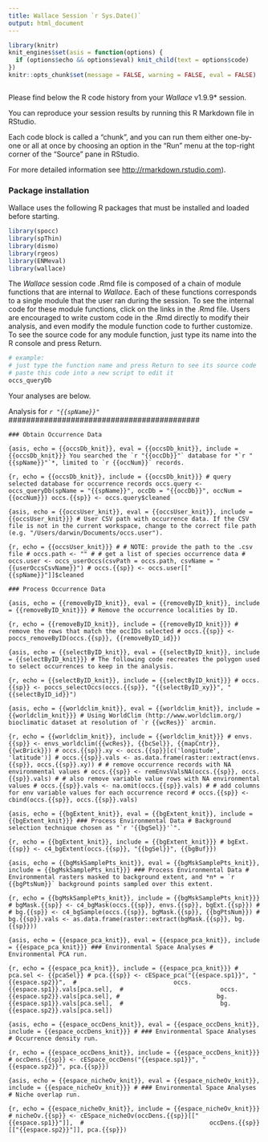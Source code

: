 ```yaml
---
title: Wallace Session `r Sys.Date()`
output: html_document
---
```


```r
library(knitr)
knit_engines$set(asis = function(options) {
  if (options$echo && options$eval) knit_child(text = options$code)
})
knitr::opts_chunk$set(message = FALSE, warning = FALSE, eval = FALSE)
```

```r

```

Please find below the R code history from your *Wallace* v1.9.9* session. 

You can reproduce your session results by running this R Markdown file in RStudio. 

Each code block is called a "chunk", and you can run them either one-by-one or all at once by choosing an option in the "Run" menu at the top-right corner of the "Source" pane in RStudio. 

For more detailed information see <http://rmarkdown.rstudio.com>).

### Package installation

Wallace uses the following R packages that must be installed and loaded before starting.
```r
library(spocc)
library(spThin)
library(dismo)
library(rgeos)
library(ENMeval)
library(wallace)
```

The *Wallace* session code .Rmd file is composed of a chain of module functions that are internal to *Wallace*. Each of these functions corresponds to a single module that the user ran during the session. To see the internal code for these module functions, click on the links in the .Rmd file. Users are encouraged to write custom code in the .Rmd directly to modify their analysis, and even modify the module function code to further customize. To see the source code for any module function, just type its name into the R console and press Return.

```r
# example:
# just type the function name and press Return to see its source code
# paste this code into a new script to edit it
occs_queryDb
```

Your analyses are below.

###########################################
Analysis for *`r "{{spName}}"`*
###########################################

```asis
### Obtain Occurrence Data
```

```{asis, echo = {{occsDb_knit}}, eval = {{occsDb_knit}}, include = {{occsDb_knit}}}
You searched the `r "{{occDb}}"` database for *`r "{{spName}}"`*, limited to `r {{occNum}}` records.
```

```{r, echo = {{occsDb_knit}}, include = {{occsDb_knit}}}
# query selected database for occurrence records
occs.query <- occs_queryDb(spName = "{{spName}}", occDb = "{{occDb}}", occNum = {{occNum}})
occs.{{sp}} <- occs.query$cleaned
```

```{asis, echo = {{occsUser_knit}}, eval = {{occsUser_knit}}, include = {{occsUser_knit}}}
# User CSV path with occurrence data. If the CSV file is not in the current workspace, change to the correct file path (e.g. "/Users/darwin/Documents/occs.user").
```

```{r, echo = {{occsUser_knit}}}
# # NOTE: provide the path to the .csv file
# occs.path <- ""
# # get a list of species occurrence data
# occs.user <- occs_userOccs(csvPath = occs.path, csvName = "{{userOccsCsvName}}")
# occs.{{sp}} <- occs.user[["{{spName}}"]]$cleaned
```

```asis
### Process Occurrence Data
```

```{asis, echo = {{removeByID_knit}}, eval = {{removeByID_knit}}, include = {{removeByID_knit}}}
# Remove the occurrence localities by ID.
```

```{r, echo = {{removeByID_knit}}, include = {{removeByID_knit}}}
# remove the rows that match the occIDs selected
# occs.{{sp}} <- poccs_removeByID(occs.{{sp}}, {{removeByID_id}})
```

```{asis, echo = {{selectByID_knit}}, eval = {{selectByID_knit}}, include = {{selectByID_knit}}}
# The following code recreates the polygon used to select occurrences to keep in the analysis.
```

```{r, echo = {{selectByID_knit}}, include = {{selectByID_knit}}}
# occs.{{sp}} <- poccs_selectOccs(occs.{{sp}}, "{{selectByID_xy}}", "{{selectByID_id}}")
```

``` {asis, echo = {{worldclim_knit}}, eval = {{worldclim_knit}}, include = {{worldclim_knit}}}
# Using WorldClim (http://www.worldclim.org/) bioclimatic dataset at resolution of `r {{wcRes}}` arcmin.
```

```{r, echo = {{worldclim_knit}}, include = {{worldclim_knit}}}
# envs.{{sp}} <- envs_worldclim({{wcRes}}, {{bcSel}}, {{mapCntr}}, {{wcBrick}})
# occs.{{sp}}.xy <- occs.{{sp}}[c('longitude', 'latitude')]
# occs.{{sp}}.vals <- as.data.frame(raster::extract(envs.{{sp}}, occs.{{sp}}.xy))
# # remove occurrence records with NA environmental values
# occs.{{sp}} <- remEnvsValsNA(occs.{{sp}}, occs.{{sp}}.vals)
# # also remove variable value rows with NA environmental values
# occs.{{sp}}.vals <- na.omit(occs.{{sp}}.vals)
# # add columns for env variable values for each occurrence record
# occs.{{sp}} <- cbind(occs.{{sp}}, occs.{{sp}}.vals)
```

```{asis, echo = {{bgExtent_knit}}, eval = {{bgExtent_knit}}, include = {{bgExtent_knit}}}
### Process Environmental Data
# Background selection technique chosen as "`r '{{bgSel}}'`".
```

```{r, echo = {{bgExtent_knit}}, include = {{bgExtent_knit}}}
# bgExt.{{sp}} <- c4_bgExtent(occs.{{sp}}, "{{bgSel}}", {{bgBuf}})
```

```{asis, echo = {{bgMskSamplePts_knit}}, eval = {{bgMskSamplePts_knit}}, include = {{bgMskSamplePts_knit}}}
### Process Environmental Data
# Environmental rasters masked to background extent, and *n* = `r {{bgPtsNum}}` background points sampled over this extent.
```

```{r, echo = {{bgMskSamplePts_knit}}, include = {{bgMskSamplePts_knit}}}
# bgMask.{{sp}} <- c4_bgMask(occs.{{sp}}, envs.{{sp}}, bgExt.{{sp}})
# 
# bg.{{sp}} <- c4_bgSample(occs.{{sp}}, bgMask.{{sp}}, {{bgPtsNum}})
# bg.{{sp}}.vals <- as.data.frame(raster::extract(bgMask.{{sp}}, bg.{{sp}}))
```

```{asis, echo = {{espace_pca_knit}}, eval = {{espace_pca_knit}}, include = {{espace_pca_knit}}}
### Environmental Space Analyses
# Environmental PCA run.
```

```{r, echo = {{espace_pca_knit}}, include = {{espace_pca_knit}}}
# pca.sel <- {{pcaSel}}
# pca.{{sp}} <- cESpace_pca("{{espace.sp1}}", "{{espace.sp2}}", 
#                           occs.{{espace.sp1}}.vals[pca.sel], 
#                           occs.{{espace.sp2}}.vals[pca.sel],
#                           bg.{{espace.sp1}}.vals[pca.sel], 
#                           bg.{{espace.sp2}}.vals[pca.sel])
```

```{asis, echo = {{espace_occDens_knit}}, eval = {{espace_occDens_knit}}, include = {{espace_occDens_knit}}}
# ### Environmental Space Analyses
# Occurrence density run.
```

```{r, echo = {{espace_occDens_knit}}, include = {{espace_occDens_knit}}}
# occDens.{{sp}} <- cESpace_occDens("{{espace.sp1}}", "{{espace.sp2}}", pca.{{sp}})
```

```{asis, echo = {{espace_nicheOv_knit}}, eval = {{espace_nicheOv_knit}}, include = {{espace_nicheOv_knit}}}
# ### Environmental Space Analyses
# Niche overlap run.
```

```{r, echo = {{espace_nicheOv_knit}}, include = {{espace_nicheOv_knit}}}
# nicheOv.{{sp}} <- cESpace_nicheOv(occDens.{{sp}}[["{{espace.sp1}}"]], 
#                                   occDens.{{sp}}[["{{espace.sp2}}"]], pca.{{sp}})
```
   
